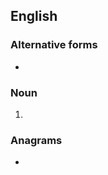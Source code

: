 {{also|blvd}}
==English==

===Alternative forms===
* {{l|en|blvd}}

===Noun===
{{en-noun|?}}

# {{abbreviation of|en|boulevard}}

===Anagrams===
* {{anagrams|en|a=bdlv|VLDB}}